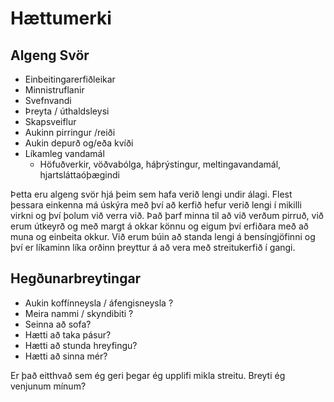 
# Hættumerki

## Algeng Svör
- Einbeitingarerfiðleikar
- Minnistruflanir
- Svefnvandi
- Þreyta / úthaldsleysi
- Skapsveiflur
- Aukinn pirringur /reiði
- Aukin depurð og/eða kvíði
- Líkamleg vandamál
    - Höfuðverkir, vöðvabólga, háþrýstingur, meltingavandamál, hjartsláttaóþægindi

Þetta eru algeng svör hjá þeim sem hafa verið lengi undir álagi.
Flest þessara einkenna má úskýra með því að kerfið hefur verið lengi í mikilli virkni og því þolum við verra við. Það þarf minna til að við verðum pirruð, við erum útkeyrð og með margt á okkar könnu og eigum því erfiðara með að muna og einbeita okkur. Við erum búin að standa lengi á bensíngjöfinni og því er líkaminn líka orðinn þreyttur á að vera með streitukerfið í gangi.

## Hegðunarbreytingar
- Aukin koffínneysla / áfengisneysla ?
- Meira nammi / skyndibiti ?
- Seinna að sofa?
- Hætti að taka pásur?
- Hætti að stunda hreyfingu?
- Hætti að sinna mér? 

Er það eitthvað sem ég geri þegar ég upplifi mikla streitu. Breyti ég venjunum mínum?


<TextareaInput title="Hver telur þú að séu þín helstu hættumerki þegar það kemur að streitu" />

<UnitNavButtons prevUrl="./7-why-is-stress-okay" nextUrl="./9-circle-of-stress" />
